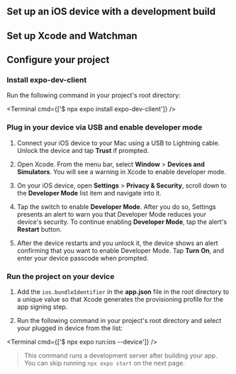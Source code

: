 

## Set up an iOS device with a development build

<BuildEnvironmentSwitch />

## Set up Xcode and Watchman

<XcodeInstructions />

## Configure your project

<Step label="1">

### Install expo-dev-client

Run the following command in your project's root directory:

<Terminal cmd={['$ npx expo install expo-dev-client']} />

</Step>

<Step label="2">

### Plug in your device via USB and enable developer mode

1. Connect your iOS device to your Mac using a USB to Lightning cable. Unlock the device and tap **Trust** if prompted.

2. Open Xcode. From the menu bar, select **Window** > **Devices and Simulators**. You will see a warning in Xcode to enable developer mode.

3. On your iOS device, open **Settings** > **Privacy & Security**, scroll down to the **Developer Mode** list item and navigate into it.

4. Tap the switch to enable **Developer Mode**. After you do so, Settings presents an alert to warn you that Developer Mode reduces your device's security. To continue enabling **Developer Mode**, tap the alert's **Restart** button.

5. After the device restarts and you unlock it, the device shows an alert confirming that you want to enable Developer Mode. Tap **Turn On**, and enter your device passcode when prompted.

</Step>

<Step label="3">

### Run the project on your device

1. Add the `ios.bundleIdentifier` in the **app.json** file in the root directory to a unique value so that Xcode generates the provisioning profile for the app signing step.

2. Run the following command in your project's root directory and select your plugged in device from the list:

<Terminal cmd={['$ npx expo run:ios --device']} />

> This command runs a development server after building your app. You can skip running `npx expo start` on the next page.

</Step>

